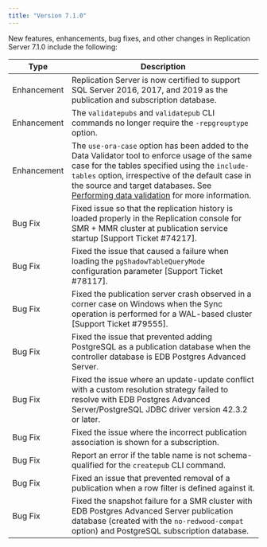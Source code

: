 ```yaml
---
title: "Version 7.1.0"
---
```



New features, enhancements, bug fixes, and other changes in Replication Server 7.1.0 include the following:

| Type        | Description |
| ----------- |------------ |
| Enhancement | Replication Server is now certified to support SQL Server 2016, 2017, and 2019 as the publication and subscription database. |
| Enhancement | The `validatepubs` and `validatepub` CLI commands no longer require the `-repgrouptype` option. |
| Enhancement | The `use-ora-case` option has been added to the Data Validator tool to enforce usage of the same case for the tables specified using the `include-tables` option, irrespective of the default case in the source and target databases. See [Performing data validation](../09_data_validator/02_perform_datavalidation) for more information. |
| Bug Fix | Fixed issue so that the replication history is loaded properly in the Replication console for SMR + MMR cluster at publication service startup [Support Ticket #74217]. |
| Bug Fix | Fixed the issue that caused a failure when loading the `pgShadowTableQueryMode` configuration parameter [Support Ticket #78117]. |
| Bug Fix | Fixed the publication server crash observed in a corner case on Windows when the Sync operation is performed for a WAL-based cluster [Support Ticket #79555].|
| Bug Fix | Fixed the issue that prevented adding PostgreSQL as a publication database when the controller database is EDB Postgres Advanced Server. |
| Bug Fix | Fixed the issue where an update-update conflict with a custom resolution strategy failed to resolve with EDB Postgres Advanced Server/PostgreSQL JDBC driver version 42.3.2 or later. |
| Bug Fix | Fixed the issue where the incorrect publication association is shown for a subscription. |
| Bug Fix | Report an error if the table name is not schema-qualified for the `createpub` CLI command. |
| Bug Fix | Fixed an issue that prevented removal of a publication when a row filter is defined against it. |
| Bug Fix | Fixed the snapshot failure for a SMR cluster with EDB Postgres Advanced Server publication database (created with the `no-redwood-compat` option) and PostgreSQL subscription database. |


